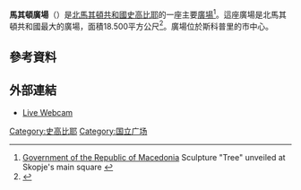 {{noteTA
|1=zh-hans:斯科普里;zh-hant:斯科普耶;zh-tw:史高比耶;zh-hk:斯科普里;zh-mo:斯科普里;
}}
'''馬其頓廣場'''（{{lang-mk|Плоштад Македонија，Ploštad Makedonija}}）是[[北馬其頓共和國|北馬其頓共和國]][[史高比耶|史高比耶]]的一座主要[[廣場|廣場]]<ref>[http://www.vlada.mk/?q=node/2233 Government of the Republic of Macedonia] {{Wayback|url=http://www.vlada.mk/?q=node%2F2233 |date=20200715035041 }} Sculpture "Tree" unveiled at Skopje's main square {{en icon}}</ref>。這座廣場是北馬其頓共和國最大的廣場，面積18.500平方公尺<ref>{{Cite web |url=http://www.porta3.com.mk/index.php?option=com_content&task=view&id=2706&Itemid=121 |title=Square Macedonia |access-date=2015-01-17 |archive-date=2012-03-30 |archive-url=https://web.archive.org/web/20120330081553/http://www.porta3.com.mk/index.php?option=com_content&task=view&id=2706&Itemid=121 |dead-url=no }}</ref>。廣場位於斯科普里的市中心。

==參考資料==
{{Commons category|Macedonia Square (Skopje)}}
{{Reflist}}
==外部連結==
*[http://www.idividi.com.mk/extras/live/kamera_makedonija.asp Live Webcam] {{Wayback|url=http://www.idividi.com.mk/extras/live/kamera_makedonija.asp |date=20200719012845 }}
{{Coord|41.996123|21.431698|format=dms|type:landmark|display=title}}
[[Category:史高比耶|Category:史高比耶]]
[[Category:国立广场|Category:国立广场]]
{{stub}}